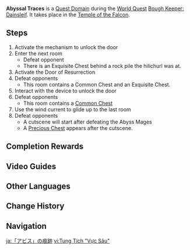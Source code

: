 {{Domain Infobox
|image        = Domain Temple of the Falcon.png
|type         = Quest
|description  = The abyssal traces have led you back here. Will the [[Abyss Herald]] rear its head and let you witness its transformation brought upon by the Abyssal Gospel?
|quest        = Bough Keeper: Dainsleif
|quest_type   = World
|region       = Mondstadt
|area         = Galesong Hill
|subarea      = Windrise
|domain       = Temple of the Falcon
|requiredAR   = 28
|recLevel     = 28
|recElements  = Cryo
}}
'''Abyssal Traces''' is a [[Quest Domain]] during the [[World Quest]] [[Bough Keeper: Dainsleif]]. It takes place in the [[Temple of the Falcon]].

==Steps==
# Activate the mechanism to unlock the door
# Enter the next room
#* Defeat opponent {{Enemy List|Hilichurl*1}}
#* There is an Exquisite Chest behind a rock pile the hilichurl was at.
# Activate the Door of Resurrection
# Defeat opponents {{Enemy List|Blazing Axe Mitachurl;Cryo Hilichurl Shooter;Electro Hilichurl Shooter;Pyro Hilichurl Shooter;Hilichurl Grenadier*2}}
#* This room contains a Common Chest and an Exquisite Chest.
# Interact with the device to unlock the door
# Defeat opponents {{Enemy List|Pyro Abyss Mage;Pyro Hilichurl Shooter;Hilichurl Fighter*4}}
#* This room contains a [[Common Chest]]
# Use the wind current to glide up to the last room
# Defeat opponents {{Enemy List|Hydro Abyss Mage;Pyro Abyss Mage}}
#* A cutscene will start after defeating the Abyss Mages
#* A [[Precious Chest]] appears after the cutscene.

==Completion Rewards==
{{Card|Mora|10,000}}
{{Card|Adventurer's Experience|2}}
{{Card|Mystic Enhancement Ore|2}}

==Video Guides==
{{EVT
|video1   = https://youtu.be/cIL-L5tYSps
|caption1 = Abyssal Traces Guide (5 Chests)
}}

==Other Languages==
{{Other Languages
|en      = Abyssal Traces
|zhs     = 「深渊」的踪迹
|zhs_rm  = "Shēnyuān" de Zōngjī
|zht     = 「深淵」的蹤跡
|zht_rm  = "Shēnyuān" de Zōngjī
|zh_tl   = Trace of "Abyss"
|ja      = 「アビス」の痕跡
|ja_rm   = "Abisu" no Konseki
|ja_tl   = Traces of the "Abyss"
|ko      = 「심연」의 종적
|ko_rm   = "Simyeon"-ui Jongjeok
|ko_tl   = Whereabouts of the "Abyss"
|es      = El rastro del Abismo
|es_tl   = The Trail of the Abyss
|fr      = Traces de l'Abîme
|fr_tl   = Traces of the Abyss
|ru      = Следы мага Бездны
|ru_tl   = Trails of Abyss Mage
|th      = เบาะแสของ Abyss Mage
|th_rm   = Bo-sae khong Abyss Mage
|th_tl   = 
|vi      = Tung Tích "Vực Sâu"
|vi_tl   = 
|de      = Abgrundspuren
|de_tl   = Abyss Traces
|id      = Abyssal Traces
|pt      = Rastros do Abismo
|pt_tl   = 
|tr      = Hiçlik İzleri
|tr_tl   = 
|it      = Tracce dell'Abisso
|it_tl   = 
}}

==Change History==
{{Change History|1.3}}

==Navigation==
{{Domain Navbox|Temporary}}

[[ja:「アビス」の痕跡]]
[[vi:Tung Tích "Vực Sâu"]]